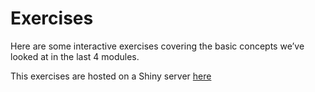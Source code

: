 # Exercises

Here are some interactive exercises covering the basic concepts we've looked at in the last 4 modules.

This exercises are hosted on a Shiny server [here](http://shiny.arawles.co.uk/r-training-exercises)